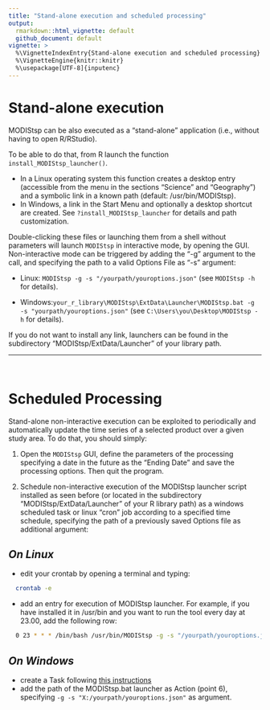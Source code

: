 ```yaml
---
title: "Stand-alone execution and scheduled processing"
output: 
  rmarkdown::html_vignette: default
  github_document: default
vignette: >
  %\VignetteIndexEntry{Stand-alone execution and scheduled processing}
  %\VignetteEngine{knitr::knitr}
  %\usepackage[UTF-8]{inputenc}
---
```


# <i class="fa fa-arrow-circle-o-right" aria-hidden="true"></i> __Stand-alone execution__ 
MODIStsp can be also executed as a "stand-alone" application (i.e., without having 
to open R/RStudio). 

To be able to do that, from R launch the function `install_MODIStsp_launcher()`.

- In a Linux operating system this function creates a desktop entry (accessible from 
the menu in the sections "Science" and "Geography") and a symbolic link in a known path
(default: /usr/bin/MODIStsp).
- In Windows, a link in the Start Menu and optionally a desktop shortcut are created.
See `?install_MODIStsp_launcher` for details and path customization.

Double-clicking these files or launching them from a shell without parameters will
launch `MODIStsp` in interactive mode, by opening the GUI. Non-interactive mode 
can be triggered by adding the "-g"  argument to the call, and specifying the path
to a valid Options File as "-s" argument:

  - Linux: `MODIStsp -g -s "/yourpath/youroptions.json"`
  (see `MODIStsp -h` for details).
  
  - Windows:`your_r_library\MODIStsp\ExtData\Launcher\MODIStsp.bat -g -s "yourpath/youroptions.json"`
  (see `C:\Users\you\Desktop\MODIStsp -h` for details).

If you do not want to install any link, launchers can be found in the subdirectory
"MODIStsp/ExtData/Launcher" of your library path.

____________________________________________________________________________________

<br>

# <i class="fa fa-arrow-circle-o-right" aria-hidden="true"></i> __Scheduled Processing__

Stand-alone non-interactive execution can be exploited to periodically and automatically
update the time series of a selected product over a given study area. To do that, you
should simply:

1.	Open the `MODIStsp` GUI, define the parameters of the processing specifying a 
date in the future as the "Ending Date" and save the processing options. Then quit
the program.
 
2. Schedule non-interactive execution of the MODIStsp launcher script installed 
as seen before (or located in the subdirectory "MODIStsp/ExtData/Launcher" of your
R library path) as a windows scheduled task or linux "cron" job according to a 
specified time schedule, specifying the path of a previously saved Options file
as additional argument:

## _On Linux_

- edit your crontab by opening a terminal and typing:

```bash
  crontab -e
```
 
- add an entry for execution of MODIStsp launcher. For example, if you have 
installed it in /usr/bin and you want to run the tool every day at 23.00, add the
following row:
        
```bash
  0 23 * * * /bin/bash /usr/bin/MODIStsp -g -s "/yourpath/youroptions.json"
```
      
## _On Windows_

- create a Task following [this instructions](https://docs.microsoft.com/en-us/previous-versions/windows/it-pro/windows-server-2008-R2-and-2008/cc748993(v=ws.11)?redirectedfrom=MSDN)
- add the path of the MODIStsp.bat launcher as Action (point 6), 
specifying  `-g -s "X:/yourpath/youroptions.json"` as argument.
